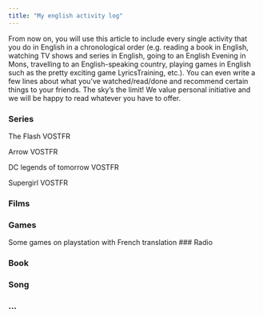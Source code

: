 ```yaml
---
title: "My english activity log"
---
```


From now on, you will use this article to include every single activity that you do in English in a chronological order (e.g. reading a book in English, watching TV shows and series in English, going to an English Evening in Mons, travelling to an English-speaking country, playing games in English such as the pretty exciting game LyricsTraining, etc.). You can even write a few lines about what you’ve watched/read/done and recommend certain things to your friends. The sky’s the limit! We value personal initiative and we will be happy to read whatever you have to offer.


### Series
The Flash VOSTFR

Arrow VOSTFR

DC legends of tomorrow VOSTFR

Supergirl VOSTFR

### Films

### Games
Some games on playstation with French translation
### Radio

### Book

### Song

### ...
